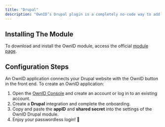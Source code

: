 ```yaml
---
title: "Drupal"
description: "OwnID’s Drupal plugin is a completely no-code way to add passwordless authentication to your website with a few clicks."
---
```


## Installing The Module
To download and install the OwnID module, access the official [module page](https://www.drupal.org/project/ownid).

## Configuration Steps
An OwnID application connects your Drupal website with the OwnID button in the front end. To create an OwnID application:
1. Open the [OwnID Console](https://console.ownid.com/) and create an account or log in to an existing account.
2. Create a **Drupal** integration and complete the onboarding.
3. Copy and paste the **appID** and **shared secret** into the settings of the OwnID Drupal module.
4. Enjoy your passwordless login! 🚀